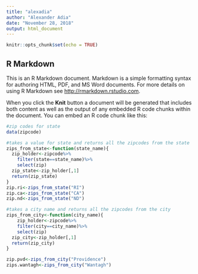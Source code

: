 ```yaml
---
title: "alexadia"
author: "Alexander Adia"
date: "November 28, 2018"
output: html_document
---
```


```r
knitr::opts_chunk$set(echo = TRUE)
```

## R Markdown

This is an R Markdown document. Markdown is a simple formatting syntax for authoring HTML, PDF, and MS Word documents. For more details on using R Markdown see <http://rmarkdown.rstudio.com>.

When you click the **Knit** button a document will be generated that includes both content as well as the output of any embedded R code chunks within the document. You can embed an R code chunk like this:

```r
#zip codes for state
data(zipcode)

#takes a value for state and returns all the zipcodes from the state
zips_from_state<-function(state_name){
  zip_holder<-zipcode%>%
    filter(state==state_name)%>%
    select(zip)
  zip_state<-zip_holder[,1]
  return(zip_state)
}
zip.ri<-zips_from_state("RI")
zip.ca<-zips_from_state("CA")
zip.nd<-zips_from_state("ND")

```

```r
#takes a city name and returns all the zipcodes from the city
zips_from_city<-function(city_name){
    zip_holder<-zipcode%>%
    filter(city==city_name)%>%
    select(zip)
  zip_city<-zip_holder[,1]
  return(zip_city)
}

zip.pvd<-zips_from_city("Providence")
zips.wantagh<-zips_from_city("Wantagh")

```